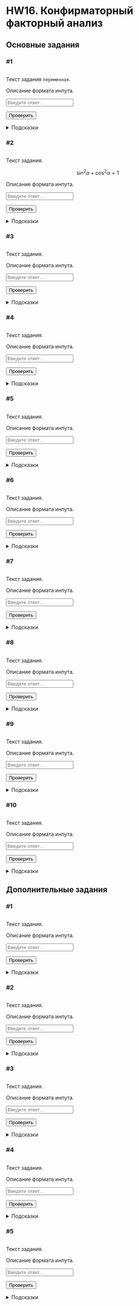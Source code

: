 # HW16. Конфирматорный факторный анализ {#hw16 .unnumbered}

```{=html}
<!--
REPLACE ALL hw16 TO hw<n> WITH MATCH CASE
-->
```
## Основные задания {#hw16_main}

### #1

<img id="hw16-1-level" class="level"/>

::: {#hw16-1-task .task}
Текст задания `переменная`.
:::

::: {#hw16-1-autocheck .autocheck}
::: {#hw16-1-ir .input-requirements}
Описание формата инпута.
:::

<input class="autocheck-input" type="text" id="hw16-1" placeholder="Введите ответ…">

<input class="autocheck-button" type="button" value="Проверить" onclick="check('hw16-1')">

::: {#hw16-1-fb .autocheck-feedback}
:::
:::

::: hints-wrapper
<details class="hints" id="hw16-1-hints">

<summary>Подсказки</summary>

<details class="hint">

<summary>Как делать задание?</summary>

</details>

<details class="hint">

<summary>Что надо сделать?</summary>

</details>

<details class="hint">

<summary>Ответ неверный</summary>

</details>

</details>
:::

### #2

<img id="hw16-2-level" class="level"/>

::: {#hw16-2-task .task}
Текст задания.

$$\sin^2{\alpha} + \cos^2{\alpha} = 1$$
:::

::: {#hw16-2-autocheck .autocheck}
::: {#hw16-2-ir .input-requirements}
Описание формата инпута.
:::

<input class="autocheck-input" type="text" id="hw16-2" placeholder="Введите ответ…">

<input class="autocheck-button" type="button" value="Проверить" onclick="check('hw16-2')">

::: {#hw16-2-fb .autocheck-feedback}
:::
:::

::: hints-wrapper
<details class="hints" id="hw16-2-hints">

<summary>Подсказки</summary>

<details class="hint">

<summary>Как делать задание?</summary>

</details>

<details class="hint">

<summary>Что надо сделать?</summary>

</details>

<details class="hint">

<summary>Ответ неверный</summary>

</details>

</details>
:::

### #3

<img id="hw16-3-level" class="level"/>

::: {#hw16-3-task .task}
Текст задания.
:::

::: {#hw16-3-autocheck .autocheck}
::: {#hw16-3-ir .input-requirements}
Описание формата инпута.
:::

<input class="autocheck-input" type="text" id="hw16-3" placeholder="Введите ответ…">

<input class="autocheck-button" type="button" value="Проверить" onclick="check('hw16-3')">

::: {#hw16-3-fb .autocheck-feedback}
:::
:::

::: hints-wrapper
<details class="hints" id="hw16-3-hints">

<summary>Подсказки</summary>

<details class="hint">

<summary>Как делать задание?</summary>

</details>

<details class="hint">

<summary>Что надо сделать?</summary>

</details>

<details class="hint">

<summary>Ответ неверный</summary>

</details>

</details>
:::

### #4

<img id="hw16-4-level" class="level"/>

::: {#hw16-4-task .task}
Текст задания.
:::

::: {#hw16-4-autocheck .autocheck}
::: {#hw16-4-ir .input-requirements}
Описание формата инпута.
:::

<input class="autocheck-input" type="text" id="hw16-4" placeholder="Введите ответ…">

<input class="autocheck-button" type="button" value="Проверить" onclick="check('hw16-4')">

::: {#hw16-4-fb .autocheck-feedback}
:::
:::

::: hints-wrapper
<details class="hints" id="hw16-4-hints">

<summary>Подсказки</summary>

<details class="hint">

<summary>Как делать задание?</summary>

</details>

<details class="hint">

<summary>Что надо сделать?</summary>

</details>

<details class="hint">

<summary>Ответ неверный</summary>

</details>

</details>
:::

### #5

<img id="hw16-5-level" class="level"/>

::: {#hw16-5-task .task}
Текст задания.
:::

::: {#hw16-5-autocheck .autocheck}
::: {#hw16-5-ir .input-requirements}
Описание формата инпута.
:::

<input class="autocheck-input" type="text" id="hw16-5" placeholder="Введите ответ…">

<input class="autocheck-button" type="button" value="Проверить" onclick="check('hw16-5')">

::: {#hw16-5-fb .autocheck-feedback}
:::
:::

::: hints-wrapper
<details class="hints" id="hw16-5-hints">

<summary>Подсказки</summary>

<details class="hint">

<summary>Как делать задание?</summary>

</details>

<details class="hint">

<summary>Что надо сделать?</summary>

</details>

<details class="hint">

<summary>Ответ неверный</summary>

</details>

</details>
:::

### #6

<img id="hw16-6-level" class="level"/>

::: {#hw16-6-task .task}
Текст задания.
:::

::: {#hw16-6-autocheck .autocheck}
::: {#hw16-6-ir .input-requirements}
Описание формата инпута.
:::

<input class="autocheck-input" type="text" id="hw16-6" placeholder="Введите ответ…">

<input class="autocheck-button" type="button" value="Проверить" onclick="check('hw16-6')">

::: {#hw16-6-fb .autocheck-feedback}
:::
:::

::: hints-wrapper
<details class="hints" id="hw16-6-hints">

<summary>Подсказки</summary>

<details class="hint">

<summary>Как делать задание?</summary>

</details>

<details class="hint">

<summary>Что надо сделать?</summary>

</details>

<details class="hint">

<summary>Ответ неверный</summary>

</details>

</details>
:::

### #7

<img id="hw16-7-level" class="level"/>

::: {#hw16-7-task .task}
Текст задания.
:::

::: {#hw16-7-autocheck .autocheck}
::: {#hw16-7-ir .input-requirements}
Описание формата инпута.
:::

<input class="autocheck-input" type="text" id="hw16-7" placeholder="Введите ответ…">

<input class="autocheck-button" type="button" value="Проверить" onclick="check('hw16-7')">

::: {#hw16-7-fb .autocheck-feedback}
:::
:::

::: hints-wrapper
<details class="hints" id="hw16-7-hints">

<summary>Подсказки</summary>

<details class="hint">

<summary>Как делать задание?</summary>

</details>

<details class="hint">

<summary>Что надо сделать?</summary>

</details>

<details class="hint">

<summary>Ответ неверный</summary>

</details>

</details>
:::

### #8

<img id="hw16-8-level" class="level"/>

::: {#hw16-8-task .task}
Текст задания.
:::

::: {#hw16-8-autocheck .autocheck}
::: {#hw16-8-ir .input-requirements}
Описание формата инпута.
:::

<input class="autocheck-input" type="text" id="hw16-8" placeholder="Введите ответ…">

<input class="autocheck-button" type="button" value="Проверить" onclick="check('hw16-8')">

::: {#hw16-8-fb .autocheck-feedback}
:::
:::

::: hints-wrapper
<details class="hints" id="hw16-8-hints">

<summary>Подсказки</summary>

<details class="hint">

<summary>Как делать задание?</summary>

</details>

<details class="hint">

<summary>Что надо сделать?</summary>

</details>

<details class="hint">

<summary>Ответ неверный</summary>

</details>

</details>
:::

### #9

<img id="hw16-9-level" class="level"/>

::: {#hw16-9-task .task}
Текст задания.
:::

::: {#hw16-9-autocheck .autocheck}
::: {#hw16-9-ir .input-requirements}
Описание формата инпута.
:::

<input class="autocheck-input" type="text" id="hw16-9" placeholder="Введите ответ…">

<input class="autocheck-button" type="button" value="Проверить" onclick="check('hw16-9')">

::: {#hw16-9-fb .autocheck-feedback}
:::
:::

::: hints-wrapper
<details class="hints" id="hw16-9-hints">

<summary>Подсказки</summary>

<details class="hint">

<summary>Как делать задание?</summary>

</details>

<details class="hint">

<summary>Что надо сделать?</summary>

</details>

<details class="hint">

<summary>Ответ неверный</summary>

</details>

</details>
:::

### #10

<img id="hw16-10-level" class="level"/>

::: {#hw16-10-task .task}
Текст задания.
:::

::: {#hw16-10-autocheck .autocheck}
::: {#hw16-10-ir .input-requirements}
Описание формата инпута.
:::

<input class="autocheck-input" type="text" id="hw16-10" placeholder="Введите ответ…">

<input class="autocheck-button" type="button" value="Проверить" onclick="check('hw16-10')">

::: {#hw16-10-fb .autocheck-feedback}
:::
:::

::: hints-wrapper
<details class="hints" id="hw16-10-hints">

<summary>Подсказки</summary>

<details class="hint">

<summary>Как делать задание?</summary>

</details>

<details class="hint">

<summary>Что надо сделать?</summary>

</details>

<details class="hint">

<summary>Ответ неверный</summary>

</details>

</details>
:::

## Дополнительные задания {#hw16_add}

### #1

<img id="hw16-11-level" class="level"/>

::: {#hw16-11-task .task}
Текст задания.
:::

::: {#hw16-11-autocheck .autocheck}
::: {#hw16-11-ir .input-requirements}
Описание формата инпута.
:::

<input class="autocheck-input" type="text" id="hw16-11" placeholder="Введите ответ…">

<input class="autocheck-button" type="button" value="Проверить" onclick="check('hw16-11')">

::: {#hw16-11-fb .autocheck-feedback}
:::
:::

::: hints-wrapper
<details class="hints" id="hw16-11-hints">

<summary>Подсказки</summary>

<details class="hint">

<summary>Как делать задание?</summary>

</details>

<details class="hint">

<summary>Что надо сделать?</summary>

</details>

<details class="hint">

<summary>Ответ неверный</summary>

</details>

</details>
:::

### #2

<img id="hw16-12-level" class="level"/>

::: {#hw16-12-task .task}
Текст задания.
:::

::: {#hw16-12-autocheck .autocheck}
::: {#hw16-12-ir .input-requirements}
Описание формата инпута.
:::

<input class="autocheck-input" type="text" id="hw16-12" placeholder="Введите ответ…">

<input class="autocheck-button" type="button" value="Проверить" onclick="check('hw16-12')">

::: {#hw16-12-fb .autocheck-feedback}
:::
:::

::: hints-wrapper
<details class="hints" id="hw16-12-hints">

<summary>Подсказки</summary>

<details class="hint">

<summary>Как делать задание?</summary>

</details>

<details class="hint">

<summary>Что надо сделать?</summary>

</details>

<details class="hint">

<summary>Ответ неверный</summary>

</details>

</details>
:::

### #3

<img id="hw16-13-level" class="level"/>

::: {#hw16-13-task .task}
Текст задания.
:::

::: {#hw16-13-autocheck .autocheck}
::: {#hw16-13-ir .input-requirements}
Описание формата инпута.
:::

<input class="autocheck-input" type="text" id="hw16-13" placeholder="Введите ответ…">

<input class="autocheck-button" type="button" value="Проверить" onclick="check('hw16-13')">

::: {#hw16-13-fb .autocheck-feedback}
:::
:::

::: hints-wrapper
<details class="hints" id="hw16-13-hints">

<summary>Подсказки</summary>

<details class="hint">

<summary>Как делать задание?</summary>

</details>

<details class="hint">

<summary>Что надо сделать?</summary>

</details>

<details class="hint">

<summary>Ответ неверный</summary>

</details>

</details>
:::

### #4

<img id="hw16-14-level" class="level"/>

::: {#hw16-14-task .task}
Текст задания.
:::

::: {#hw16-14-autocheck .autocheck}
::: {#hw16-14-ir .input-requirements}
Описание формата инпута.
:::

<input class="autocheck-input" type="text" id="hw16-14" placeholder="Введите ответ…">

<input class="autocheck-button" type="button" value="Проверить" onclick="check('hw16-14')">

::: {#hw16-14-fb .autocheck-feedback}
:::
:::

::: hints-wrapper
<details class="hints" id="hw16-14-hints">

<summary>Подсказки</summary>

<details class="hint">

<summary>Как делать задание?</summary>

</details>

<details class="hint">

<summary>Что надо сделать?</summary>

</details>

<details class="hint">

<summary>Ответ неверный</summary>

</details>

</details>
:::

### #5

<img id="hw16-15-level" class="level"/>

::: {#hw16-15-task .task}
Текст задания.
:::

::: {#hw16-15-autocheck .autocheck}
::: {#hw16-15-ir .input-requirements}
Описание формата инпута.
:::

<input class="autocheck-input" type="text" id="hw16-15" placeholder="Введите ответ…">

<input class="autocheck-button" type="button" value="Проверить" onclick="check('hw16-15')">

::: {#hw16-15-fb .autocheck-feedback}
:::
:::

::: hints-wrapper
<details class="hints" id="hw16-15-hints">

<summary>Подсказки</summary>

<details class="hint">

<summary>Как делать задание?</summary>

</details>

<details class="hint">

<summary>Что надо сделать?</summary>

</details>

<details class="hint">

<summary>Ответ неверный</summary>

</details>

</details>
:::

```{=html}
<!--- CHANGE hw16 TO hw<n> IN THE LINES BELOW--->
<script type="text/javascript" src="./js/hw16.json"></script>
<script type="text/javascript" src="./js/hw.js"></script>
```
